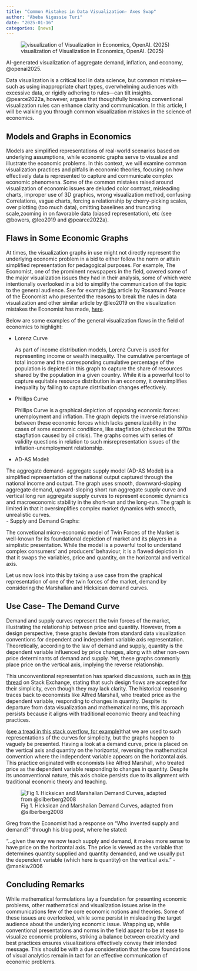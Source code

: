 ```yaml
---
title: "Common Mistakes in Data Visualization- Axes Swap"
author: "Abeba Nigussie Turi"
date: "2025-01-16"
categories: [news]
---
```



![visualization of Visualization in Economics, OpenAI. (2025)](Economicgraphs.jpg)

AI-generated visualization of aggregate demand, inflation, and economy, @openai2025.

Data visualization is a critical tool in data science, but common mistakes—such as using inappropriate chart types, overwhelming audiences with excessive data, or rigidly adhering to rules—can tilt insights. @pearce2022a, however, argues that thoughtfully breaking conventional visualization rules can enhance clarity and communication. In this article, I will be walking you through common visualization mistakes in the science of economics. 

## Models and Graphs in Economics
Models are simplified representations of real-world scenarios based on underlying assumptions, while economic graphs serve to visualize and illustrate the economic problems. In this context, we will examine common visualization practices and pitfalls in economic theories, focusing on how effectively data is represented to capture and communicate complex economic phenomena. Some of the common mistakes raised around visualization of economic issues are deluded color contrast, misleading charts, improper use of 3D graphics, wrong visualization method, confusing Correlations, vague charts, forcing a relationship by cherry-picking scales, over plotting (too much data), omitting baselines and truncating scale,zooming in on favorable data (biased representation), etc (see @bowers, @leo2019 and @pearce2022a).  

## Flaws in Some Economic Graphs
At times, the visualization graphs in use might not directly represent the underlying economic problem in a bid to either follow the norm or attain simplified representation for pedagogical purposes. For example, The Economist, one of the prominent newspapers in the field, covered some of the major visualization issues they had in their analysis, some of which were intentionally overlooked in a bid to simplify the communication of the topic to the general audience.  See for example [this](https://medium.economist.com/why-you-sometimes-need-to-break-the-rules-in-data-viz-4d8ece284919) article by Rosamund Pearce of the Economist who presented the reasons to break the rules in data visualization  and other similar article by @leo2019 on the visualization mistakes the Economist has made, [here](https://medium.economist.com/mistakes-weve-drawn-a-few-8cdd8a42d368).

Below are some examples of the general visualization flaws in the field of economics to highlight:

- Lorenz Curve 
  
  As part of income distribution models, Lorenz Curve is used for representing  income or wealth inequality. The cumulative percentage of total income and the corresponding cumulative percentage of the population is depicted in this graph to capture the share of resources shared by the population in a given country. While it is a powerful tool to capture equitable resource distribution in an economy, it oversimplifies inequality by failing to capture distribution changes effectively.  
- Phillips Curve
  
  Phillips Curve is a graphical depiction of opposing economic forces: unemployment and inflation. The graph depicts the inverse relationship between these economic forces which lacks generalizability in the cases of some economic conditions, like stagflation (checkout the 1970s stagflation  caused by oil crisis). The graphs comes with series of validity questions in relation to such misrepresentation issues of the inflation-unemployment relationship.

- AD-AS Model: 
  
The aggregate demand- aggregate supply model (AD-AS Model) is a simplified representation of the national output captured through the national income and output. The graph uses smooth, downward-sloping aggregate demand, upward-sloping short run aggregate supply curve and vertical long run aggregate supply curves to represent economic dynamics and macroeconomic stability in the short-run and the long-run. The graph is limited in that it oversimplifies complex market dynamics with smooth, unrealistic curves.  
- Supply and Demand Graphs: 
  
  The convetional micro-economic model of Twin Forces of the Market is well-known for its foundational depiction of market and its players in a simplistic presentation. While the model is a powerful tool to understand complex consumers' and producers' behaviour, it is a flawed depiction in that it swaps the variables, price and quantity, on the horizontal and vertical axis. 

Let us now look into this by taking a use case from the graphical representation of one of the twin forces of the market, demand by considering the Marshalian and Hicksican demand curves.

## Use Case- The Demand Curve
Demand and supply curves represent the twin forces of the market, illustrating the relationship between price and quantity. However, from a design perspective, these graphs deviate from standard data visualization conventions for dependent and independent variable axis representation. Theoretically, according to the law of demand and supply, quantity is the dependent variable influenced by price changes, along with other non-own price determinants of demand and supply. Yet, these graphs commonly place price on the vertical axis, implying the reverse relationship.

This unconventional representation has sparked discussions, such as in [this thread](https://hsm.stackexchange.com/questions/140/why-is-price-on-the-vertical-axis-and-quantity-on-the-horizontal-axis/5255#5255?newreg=455d14da88e247898c8b42507ac665ca) on Stack Exchange, stating that such design flows are accepted for their simplicity, even though they may lack clarity. The historical reasoning traces back to economists like Alfred Marshall, who treated price as the dependent variable, responding to changes in quantity. Despite its departure from data visualization and mathematical norms, this approach persists because it aligns with traditional economic theory and teaching practices.

([see a tread in this stack overflow, for example](https://hsm.stackexchange.com/questions/140/why-is-price-on-the-vertical-axis-and-quantity-on-the-horizontal-axis/5255#5255?newreg=455d14da88e247898c8b42507ac665ca))that we are used to such representations of the curves for simplicity, but the graphs happen to vaguely be presented. Having a look at a demand curve, price is placed on the vertical axis and quantity on the horizontal, reversing the mathematical convention where the independent variable appears on the horizontal axis. This practice originated with economists like Alfred Marshall, who treated price as the dependent variable responding to changes in quantity. Despite its unconventional nature, this axis choice persists due to its alignment with traditional economic theory and teaching.



![Fig 1. Hicksican and Marshalian Demand Curves, adapted from @silberberg2008](Hicksican_Marshalian_HTML.gif)



Greg from the  Economist had a response on "Who invented supply and demand?" through his blog post, where he stated: 

“...given the way we now teach supply and demand, it makes more sense to have price on the horizontal axis. The price is viewed as the variable that determines quantity supplied and quantity demanded, and we usually put the dependent variable (which here is quantity) on the vertical axis.” - @mankiw2006 

## Concluding Remarks
While mathematical formulations lay a foundation for presenting economic problems, other mathematical and visualization issues arise in the communications few of the core economic notions and theories. Some of these issues are overlooked, while some persist in misleading the target audience about the underlying economic issue. Wrapping up, while conventional presentations and norms in the field appear to be at ease to visualize economic problems, striking a balance between creativity and best practices ensures visualizations effectively convey their intended message. This should be with a due consideration that the core foundations of visual analytics remain in tact for an effective communication of economic problems.





